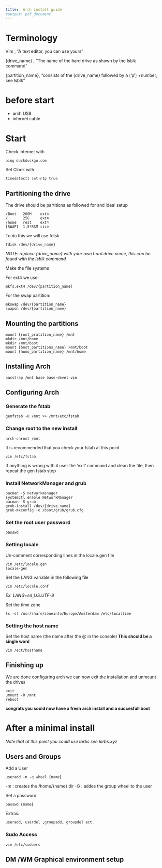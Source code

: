```yaml
---
title: 	Arch install guide
#output: pdf_document
---
```



# Terminology

Vim		,	"A text editor, you can use yours"

{drive_name}	,	"The name of the hard drive as shown by the lsblk command"

{partition_name},	"consists of the {drive_name} followed by a ('p') +number, see lsblk"


# before start

* arch USB
* internet cable


# Start

Check internet with

```
ping duckduckgo.com
```


Set Clock with

```
timedatectl set-ntp true
```

## Partitioning the drive

The drive should be partitions as followed for and ideal setup


```
/Boot 	200M 	ext4
/		25G		ext4
/home	rest	ext4
[SWAP]	1,5*RAM size
```



To do this we will use fdisk
```
fdisk /dev/{drive_name}
```
*NOTE: replace {drive_name} with your own hard drive name, this can be found with the lsblk command*


Make the file systems

For ext4 we use:
```
mkfs.ext4 /dev/{partition_name}
```

For the swap partition:
```
mkswap /dev/{partition_name}
swapon /dev/{partition_name}
```

## Mounting the partitions

```
mount {root_pratition_name} /mnt
mkdir /mnt/home
mkdir /mnt/boot
mount {boot_partitions_name} /mnt/boot
mount {homo_partition_name} /mnt/home
```

## Installing Arch

```
pacstrap /mnt base base-devel vim
```

## Configuring Arch


### Generate the fstab

```
genfstab -U /mnt >> /mnt/etc/fstab
```

### Change root to the new install

```
arch-chroot /mnt
```

It is recommended that you check your fstab at this point
```
vim /etc/fstab
```
If anything is wrong with it user the 'exit' command and clean the file, then repeat the gen fstab step

### Install NetworkManager and grub

```
pacman -S networkmanager
systemctl enable NetworkManager
pacman -S grub
grub-install /dev/{drive_name}
grub-mkconfig -o /boot/grub/grub.cfg
```

### Set the root user password
```
passwd
```

### Setting locale


Un-comment corresponding lines in the locale.gen file
```
vim /etc/locale.gen
locale-gen
```

Set the LANG variable in the following file
```
vim /etc/locale.conf
```
*Ex. LANG=en_US.UTF-8*

Set the time zone
```
ls -sf /usr/share/zoneinfo/Europe/Amsterdam /etc/localtime
```

### Setting the host name

Set the host name (the name after the @ in the console)
**This should be a single word**
```
vim /ect/hostname
```

## Finishing up

We are done configuring arch we can now exit the installation and unmount the drives

```
exit
umount -R /mnt
reboot
```

**congrats you sould now have a fresh arch install and a succesfull boot**


# After a minimal install

*Note that at this point you could use larbs see larbs.xyz*

## Users and Groups

Add a User


```
useradd -m -g wheel {name}
```
-m : creates the /home/{name} dir
-G : addes the group wheel to the user

Set a password

```
passwd {name}
```

Extras:

```
useradd, userdel ,groupadd, groupdel ect.
```

### Sudo Access

```
vim /etc/sudoers
```

## DM /WM Graphical environment setup






